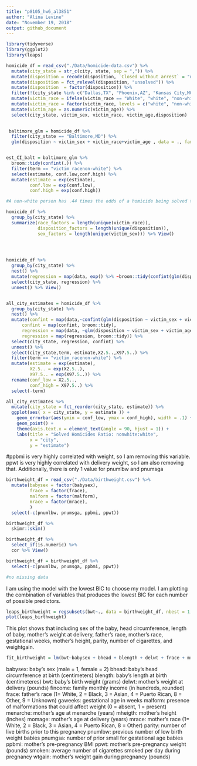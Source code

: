 ```yaml
---
title: "p8105_hw6_al3851"
author: "Alina Levine"
date: "November 19, 2018"
output: github_document
---
```


```r
library(tidyverse)
library(ggplot2)
library(leaps)
```



```r

homicide_df = read_csv("./Data/homicide-data.csv") %>%
  mutate(city_state = str_c(city, state, sep = ",")) %>%
  mutate(disposition = recode(disposition, `Closed without arrest` = "unsolved", `Open/No arrest` = "unsolved",    `Closed by arrest` = "solved")) %>%
  mutate(disposition = fct_relevel(disposition, "unsolved")) %>%
  mutate(disposition  = factor(disposition)) %>%
  filter(!(city_state %in% c("Dallas,TX", "Phoenix,AZ", "Kansas City,MO", "Tulsa,AL"))) %>%
  mutate(victim_race = ifelse(victim_race == "White", "white", "non-white")) %>%
  mutate(victim_race = factor(victim_race, levels = c("white", "non-white"))) %>%
  mutate(victim_age = as.numeric(victim_age)) %>%
  select(city_state, victim_sex, victim_race, victim_age,disposition)
  

```


```r
 baltimore_glm = homicide_df %>%
  filter(city_state == "Baltimore,MD") %>%
  glm(disposition ~ victim_sex + victim_race+victim_age , data = ., family = binomial())


est_CI_balt = baltimore_glm %>%
  broom::tidy(confint(.)) %>%
  filter(term == "victim_racenon-white") %>%
  select(estimate, conf.low,conf.high) %>%
  mutate(estimate = exp(estimate),
         conf.low = exp(conf.low),
         conf.high = exp(conf.high))

#A non-white person has .44 times the odds of a homicide being solved than a white person

```

```r

homicide_df %>%
  group_by(city_state) %>%
  summarize(race_factors = length(unique(victim_race)),
            disposition_factors = length(unique(disposition)),
            sex_factors = length(unique(victim_sex))) %>% View()
  




```


```r
homicide_df %>%
  group_by(city_state) %>%
  nest() %>%
  mutate(regression = map(data, exp() %>% ~broom::tidy(confint(glm(disposition ~ victim_sex + victim_age + victim_race, data = .x, family = binomial()))))) %>%
  select(city_state, regression) %>%
  unnest() %>% View()


all_city_estimates = homicide_df %>%
  group_by(city_state) %>%
  nest() %>%
  mutate(confint = map(data,~confint(glm(disposition ~ victim_sex + victim_age + victim_race, data = .x, family = binomial()))),
      confint = map(confint, broom::tidy),
      regression = map(data, ~glm(disposition ~ victim_sex + victim_age + victim_race, data = .x, family = binomial())),
      regression = map(regression, broom::tidy)) %>%
  select(city_state, regression, confint) %>%
  unnest() %>%
  select(city_state,term, estimate,X2.5..,X97.5..) %>%
  filter(term == "victim_racenon-white") %>%
  mutate(estimate = exp(estimate),
         X2.5.. = exp(X2.5..),
         X97.5.. = exp(X97.5..)) %>%
  rename(conf_low = X2.5..,
         conf_high = X97.5..) %>%
  select(-term)

all_city_estimates %>%
  mutate(city_state = fct_reorder(city_state, estimate)) %>%
  ggplot(aes( x = city_state, y = estimate )) +
    geom_errorbar(aes(ymin = conf_low, ymax = conf_high), width = .1) +
    geom_point() +
    theme(axis.text.x = element_text(angle = 90, hjust = 1)) +
    labs(title = "Solved Homicides Ratio: nonwhite:white",
         x = "city",
         y = "estimate")

```

#ppbmi is very highly correlated with weight, so I am removing this variable. ppwt is very highly correlated with delivery weight, so I am also removing that. Additionally, there is only 1 value for pnumlbw and pnumsga
```r

birthweight_df = read_csv("./Data/birthweight.csv") %>%
  mutate(babysex = factor(babysex),
         frace = factor(frace),
         malform = factor(malform),
         mrace = factor(mrace),
         )
  select(-c(pnumlbw, pnumsga, ppbmi, ppwt))  

birthweight_df %>%
  skimr::skim()

birthweight_df %>%
  select_if(is.numeric) %>%
  cor %>% View()

birthweight_df = birthweight_df %>%
  select(-c(pnumlbw, pnumsga, ppbmi, ppwt))

#no missing data

```


I am using the model with the lowest BIC to choose my model. I am plotting the combination of variables that produces the lowest BIC for each number of possible predictors. 
```r

leaps_birthweight = regsubsets(bwt~., data = birthweight_df, nbest = 1, nvmax= 16)
plot(leaps_birthweight)

```

This plot shows that including sex of the baby, head circumference, length of baby, mother's weight at delivery, father's race, mother's race, gestational weeks, mother's height, parity, number of cigarettes, and weightgain. 

```r
fit_birthweight = lm(bwt~babysex + bhead + blength + delwt + frace + mrace + gaweeks + mheight + wtgain + smoken)
```




babysex: baby’s sex (male = 1, female = 2)
bhead: baby’s head circumference at birth (centimeters)
blength: baby’s length at birth (centimeteres)
bwt: baby’s birth weight (grams)
delwt: mother’s weight at delivery (pounds)
fincome: family monthly income (in hundreds, rounded)
frace: father’s race (1= White, 2 = Black, 3 = Asian, 4 = Puerto Rican, 8 = Other, 9 = Unknown)
gaweeks: gestational age in weeks
malform: presence of malformations that could affect weight (0 = absent, 1 = present)
menarche: mother’s age at menarche (years)
mheigth: mother’s height (inches)
momage: mother’s age at delivery (years)
mrace: mother’s race (1= White, 2 = Black, 3 = Asian, 4 = Puerto Rican, 8 = Other)
parity: number of live births prior to this pregnancy
pnumlbw: previous number of low birth weight babies
pnumgsa: number of prior small for gestational age babies
ppbmi: mother’s pre-pregnancy BMI
ppwt: mother’s pre-pregnancy weight (pounds)
smoken: average number of cigarettes smoked per day during pregnancy
wtgain: mother’s weight gain during pregnancy (pounds)

